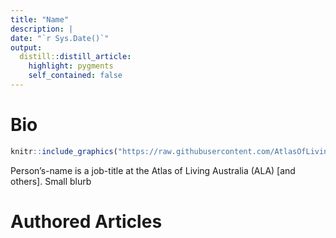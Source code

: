 ```yaml
---
title: "Name"
description: |
date: "`r Sys.Date()`"
output: 
  distill::distill_article:
    highlight: pygments
    self_contained: false
---
```




# Bio

:::float-image

```r
knitr::include_graphics("https://raw.githubusercontent.com/AtlasOfLivingAustralia/SDS_website/main/images/jenna.jpg")
```

Person's-name is a job-title at the Atlas of Living Australia (ALA) [and others]. Small blurb
:::



# Authored Articles

